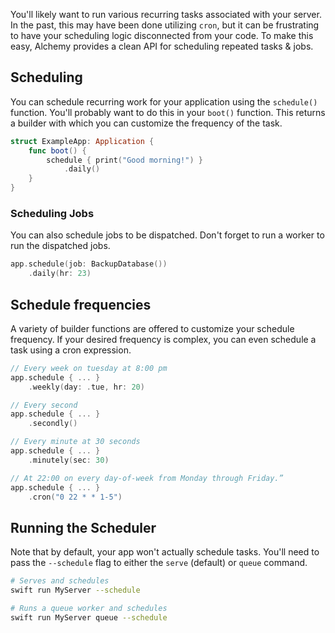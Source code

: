 You'll likely want to run various recurring tasks associated with your server. In the past, this may have been done utilizing `cron`, but it can be frustrating to have your scheduling logic disconnected from your code. To make this easy, Alchemy provides a clean API for scheduling repeated tasks & jobs.

## Scheduling

You can schedule recurring work for your application using the `schedule()` function. You'll probably want to do this in your `boot()` function. This returns a builder with which you can customize the frequency of the task.

```swift
struct ExampleApp: Application {
    func boot() {
        schedule { print("Good morning!") }
            .daily()
    }
}
```

### Scheduling Jobs

You can also schedule jobs to be dispatched. Don't forget to run a worker to run the dispatched jobs.

```swift
app.schedule(job: BackupDatabase())
    .daily(hr: 23)
```

## Schedule frequencies

A variety of builder functions are offered to customize your schedule frequency. If your desired frequency is complex, you can even schedule a task using a cron expression.

```swift
// Every week on tuesday at 8:00 pm
app.schedule { ... }
    .weekly(day: .tue, hr: 20)

// Every second
app.schedule { ... }
    .secondly()

// Every minute at 30 seconds
app.schedule { ... }
    .minutely(sec: 30)

// At 22:00 on every day-of-week from Monday through Friday.”
app.schedule { ... }
    .cron("0 22 * * 1-5")
```

## Running the Scheduler

Note that by default, your app won't actually schedule tasks. You'll need to pass the `--schedule` flag to either the `serve` (default) or `queue` command.

```bash
# Serves and schedules
swift run MyServer --schedule

# Runs a queue worker and schedules
swift run MyServer queue --schedule
```
